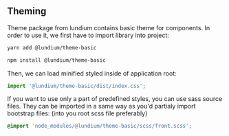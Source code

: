 <Meta title="Introduction/Theming" />

## Theming

Theme package from lundium contains basic theme for components. In order to use it, we first have to import library into project:

```bash
yarn add @lundium/theme-basic
```

```bash
npm install @lundium/theme-basic
```

Then, we can load minified styled inside of application root:

```javascript
import '@lundium/theme-basic/dist/index.css';
```

If you want to use only a part of predefined styles, you can use sass source files. They can be imported in a same way as you'd partialy import bootstrap files: (into you root scss file preferably)

```css
@import 'node_modules/@lundium/theme-basic/scss/front.scss';
```
